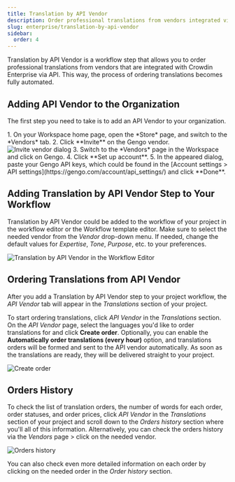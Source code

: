 ```yaml
---
title: Translation by API Vendor
description: Order professional translations from vendors integrated via API
slug: enterprise/translation-by-api-vendor
sidebar:
  order: 4
---
```



Translation by API Vendor is a workflow step that allows you to order professional translations from vendors that are integrated with Crowdin Enterprise via API. This way, the process of ordering translations becomes fully automated.

<CardGrid>
  <LinkCard
    title="Workflow Overview"
    href="/enterprise/workflows/"
  />
  <LinkCard
    title="Vendors"
    href="/enterprise/vendors/"
  />
</CardGrid>

## Adding API Vendor to the Organization

The first step you need to take is to add an API Vendor to your organization.

<Steps>
  1. On your Workspace home page, open the *Store* page, and switch to the *Vendors* tab.
  2. Click **Invite** on the Gengo vendor. <Image src={storeInviteVendor} alt="Invite vendor dialog" />
  3. Switch to the *Vendors* page in the Workspace and click on Gengo.
  4. Click **Set up account**.
  5. In the appeared dialog, paste your Gengo API keys, which could be found in the [Account settings > API settings](https://gengo.com/account/api_settings/) and click **Done**.
</Steps>

## Adding Translation by API Vendor Step to Your Workflow

Translation by API Vendor could be added to the workflow of your project in the workflow editor or the Workflow template editor. Make sure to select the needed vendor from the *Vendor* drop-down menu. If needed, change the default values for *Expertise*, *Tone*, *Purpose*, etc. to your preferences.

<Image src={workflowEditor} alt="Translation by API Vendor in the Workflow Editor" />

## Ordering Translations from API Vendor

After you add a Translation by API Vendor step to your project workflow, the *API Vendor* tab will appear in the *Translations* section of your project.

To start ordering translations, click *API Vendor* in the *Translations* section. On the *API Vendor* page, select the languages you'd like to order translations for and click **Create order**. Optionally, you can enable the **Automatically order translations (every hour)** option, and translations orders will be formed and sent to the API vendor automatically. As soon as the translations are ready, they will be delivered straight to your project.

<Image src={createOrder} alt="Create order" />

## Orders History

To check the list of translation orders, the number of words for each order, order statuses, and order prices, click *API Vendor* in the *Translations* section of your project and scroll down to the *Orders history* section where you'll all of this information. Alternatively, you can check the orders history via the *Vendors* page > click on the needed vendor.

<Image src={ordersHistory} alt="Orders history" />

You can also check even more detailed information on each order by clicking on the needed order in the *Order history* section.
